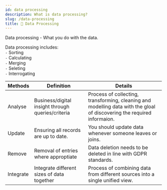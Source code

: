 ```yaml
---
id: data processing
description: What is data processing?
slug: /data-processing
title: 🔁 Data Processing
---
```


Data processing - What you do with the data.


Data processing includes: <br />
`-` Sorting <br />
`-` Calculating <br />
`-` Merging <br />
`-` Seleting <br />
`-` Interrogating <br />

| Methods      | Definition |Details |
| ----------- | ----------- | ----------- |
| Analyse      | Business/digital insight through queries/criteria       | Process of collecting, transforming, cleaning and modelling data with the gloal of discovering the required informaion.       |
| Update   | Ensuring all records are  up to date.        | You should update data whenever someone leaves or joins.        |
| Remove   | Removal of entries where approptiate        | Data deletion needs to be deleted in line with GDPR standards.        |
| Integrate   | Integrate different sizes of data together        | Process of combining data from different sources into a single unified view.        |